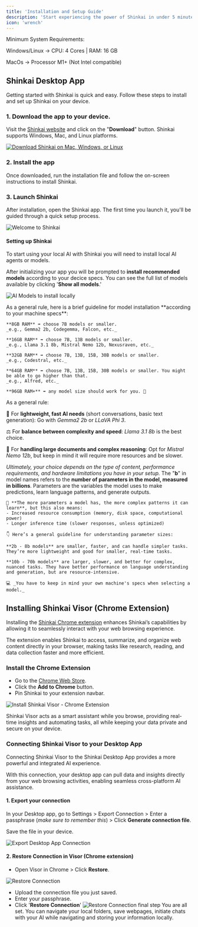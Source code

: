 ```yaml
---
title: 'Installation and Setup Guide'
description: 'Start experiencing the power of Shinkai in under 5 minutes'
icon: 'wrench'
---
```

<Info>
 Minimum System Requirements: 

 Windows/Linux -> CPU: 4 Cores | RAM: 16 GB

 MacOs -> Processor M1+ (Not Intel compatible)
</Info>
## Shinkai Desktop App
Getting started with Shinkai is quick and easy. Follow these steps to install and set up Shinkai on your device.

### 1. Download the app to your device. 
Visit the [Shinkai website](https://www.shinkai.com/) and click on the "**Download**" button. Shinkai supports Windows, Mac, and Linux platforms.

[![Download Shinkai on Mac, Windows, or Linux](/images/download.png)](https://www.shinkai.com/)

### 2. Install the app
Once downloaded, run the installation file and follow the on-screen instructions to install Shinkai.

### 3. Launch Shinkai
After installation, open the Shinkai app. The first time you launch it, you'll be guided through a quick setup process.

![Welcome to Shinkai](/images/welcome.jpg)



#### Setting up Shinkai
To start using your local AI with Shinkai you will need to install local AI agents or models. 

After initializing your app you will be prompted to **install recommended models** according to your decice specs. You can see the full list of models available by clicking '**Show all models**.'

![AI Models to install locally](/images/models-setup.jpg)




<AccordionGroup>

<Accordion icon="robot" title="AI model guideline according to your RAM">
  As a general rule, here is a brief guideline for model installation **according to your machine specs**: 

    **8GB RAM** ➡ choose 7B models or smaller.
    _e.g., Gemma2 2b, Codegemma, Falcon, etc._

    **16GB RAM** ➡ choose 7B, 13B models or smaller.
    _e.g., Llama 3.1 8b, Mistral Nemo 12b, Nexusraven, etc._

    **32GB RAM** ➡ choose 7B, 13B, 15B, 30B models or smaller.
    _e.g., Codestral, etc._

    **64GB RAM** ➡ choose 7B, 13B, 15B, 30B models or smaller. You might be able to go higher than that.
    _e.g., Alfred, etc._

    **96GB RAM+** ➡ any model size should work for you. 🦾
</Accordion>
<Accordion icon="laptop" title="Which AI model should I install?">
  As a general rule: 
  
  👟 For **lightweight, fast AI needs** (short conversations, basic text generation): Go with _Gemma2 2b_ or _LLaVA Phi 3_.
  
  ⚖️  For **balance between complexity and speed**: _Llama 3.1 8b_ is the best choice.
  
  🧠  For **handling large documents and complex reasoning**: Opt for _Mistral Nemo 12b_, but keep in mind it will require more resources and be slower.

  _Ultimately, your choice depends on the type of content, performance requirements, and hardware limitations you have in your setup._
</Accordion>
<Accordion icon="book-open" title="Understanding the 'b' in model names">
  The "**b**" in model names refers to the **number of parameters in the model, measured in billions**. Parameters are the variables the model uses to make predictions, learn language patterns, and generate outputs.

    👀 **The more parameters a model has, the more complex patterns it can learn**, but this also means:
    - Increased resource consumption (memory, disk space, computational power)
    - Longer inference time (slower responses, unless optimized)

    👇 Here’s a general guideline for understanding parameter sizes:

    **2b - 8b models** are smaller, faster, and can handle simpler tasks. They’re more lightweight and good for smaller, real-time tasks.

    **10b - 70b models** are larger, slower, and better for complex, nuanced tasks. They have better performance on language understanding and generation, but are resource-intensive.

    💻 _You have to keep in mind your own machine's specs when selecting a model._
</Accordion>

</AccordionGroup>

## Installing Shinkai Visor (Chrome Extension)

Installing the [Shinkai Chrome extension](https://chromewebstore.google.com/u/1/detail/shinkai-visor-supercharge/emahbbinjjmancgckmoodjficjdkjkif) enhances Shinkai’s capabilities by allowing it to seamlessly interact with your web browsing experience. 

The extension enables Shinkai to access, summarize, and organize web content directly in your browser, making tasks like research, reading, and data collection faster and more efficient. 

### Install the Chrome Extension

- Go to the [Chrome Web Store](https://chromewebstore.google.com/u/1/detail/shinkai-visor-supercharge/emahbbinjjmancgckmoodjficjdkjkif).
- Click the **Add to Chrome** button.
- Pin Shinkai to your extension navbar.

![Install Shinkai Visor - Chrome Extension](/images/visor.png)

Shinkai Visor acts as a smart assistant while you browse, providing real-time insights and automating tasks, all while keeping your data private and secure on your device.

### Connecting Shinkai Visor to your Desktop App
Connecting Shinkai Visor to the Shinkai Desktop App provides a more powerful and integrated AI experience. 

With this connection, your desktop app can pull data and insights directly from your web browsing activities, enabling seamless cross-platform AI assistance.

#### 1. Export your connection
In your Desktop app, go to Settings > Export Connection > Enter a passphrase (_make sure to remember this_) > Click **Generate connection file**.

Save the file in your device.

![Export Desktop App Connection](/images/export-connection.jpg)

#### 2. Restore Connection in Visor (Chrome extension)

- Open Visor in Chrome > Click **Restore**.

![Restore Connection](/images/restore.jpg)

- Upload the connection file you just saved.
- Enter your passphrase.
- Click '**Restore Connection**'
![Restore Connection final step](/images/restore-2.jpg)
You are all set. You can navigate your local folders, save webpages, initiate chats with your AI while navigating and storing your information locally. 